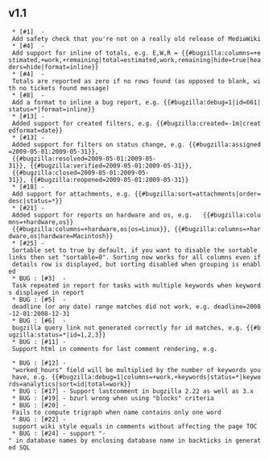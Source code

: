 ==v1.1==

  * [#1]  - Add safety check that you're not on a really old release of MediaWiki
  * [#4]  - Add support for inline of totals, e.g. E,W,R = {{#bugzilla:columns=+estimated,+work,+remaining|total=estimated,work,remaining|hide=true|headers=hide|format=inline}}
  * [#4]  - Totals are reported as zero if no rows found (as opposed to blank, with no tickets found message)
  * [#8]  - Add a format to inline a bug report, e.g. {{#bugzilla:debug=1|id=661|status=*|format=inline}}
  * [#13] - Added support for created filters, e.g. {{#bugzilla:created=-1m|createdformat=date}}
  * [#13] - Added support for filters on status change, e.g. {{#bugzilla:assigned=2009-05-01:2009-05-31}}, 
  {{#bugzilla:resolved=2009-05-01:2009-05-31}}, {{#bugzilla:verified=2009-05-01:2009-05-31}},
  {{#bugzilla:closed=2009-05-01:2009-05-31}}, {{#bugzilla:reopened=2009-05-01:2009-05-31}}
  * [#18] - Add support for attachments, e.g. {{#bugzilla:sort=attachments|order=desc|status=*}}
  * [#21] - Added support for reports on hardware and os, e.g.   {{#bugzilla:columns=+hardware,os}}
  {{#bugzilla:columns=+hardware,os|os=Linux}}, {{#bugzilla:columns=+hardware,os|hardware=Macintosh}}
  * [#25] - Sortable set to true by default, if you want to disable the sortable links then set "sortable=0". Sorting now works for all columns even if details row is displayed, but sorting disabled when grouping is enabled
  * BUG : [#3]  - Task repeated in report for tasks with multiple keywords when keywords displayed in report
  * BUG : [#5]  - deadline (or any date) range matches did not work, e.g. deadline=2008-12-01:2008-12-31
  * BUG : [#6]  - bugzilla query link not generated correctly for id matches, e.g. {{#bugzilla:status=*|id=1,2,3}}
  * BUG : [#11] - Support html in comments for last comment rendering, e.g. <table>
  * BUG : [#12] - "worked_hours" field will be multiplied by the number of keywords you have, e.g. {{#bugzilla:debug=1|columns=+work,+keywords|status=*|keywords=analytics|sort=id|total=work}}
  * BUG : [#17] - Support lastcomment in bugzilla 2.22 as well as 3.x
  * BUG : [#19] - bzurl wrong when using "blocks" criteria
  * BUG : [#20] - Fails to compute trigraph when name contains only one word 
  * BUG : [#22] - support wiki style equals in comments without affecting the page TOC
  * BUG : [#24] - support "-" in database names by enclosing database name in backticks in generated SQL